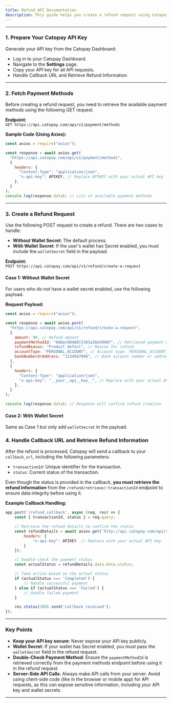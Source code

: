 ```yaml
---
title: Refund API Documentation
description: This guide helps you create a refund request using Catopay's refund API. Follow these steps to fetch payment methods and initiate a refund, including cases where the wallet requires additional security.
---
```


---

### 1. Prepare Your Catopay API Key

Generate your API key from the Catopay Dashboard:

- Log in to your Catopay Dashboard.
- Navigate to the **Settings** page.
- Copy your API key for all API requests.
- Handle Callback URL and Retrieve Refund Information
---

### 2. Fetch Payment Methods

Before creating a refund request, you need to retrieve the available payment methods using the following GET request.

**Endpoint:**  
`GET https://api.catopay.com/api/v1/payment/methods`

**Sample Code (Using Axios):**

```javascript
const axios = require("axios");

const response = await axios.get(
  "https://api.catopay.com/api/v1/payment/methods",
  {
    headers: {
      "Content-Type": "application/json",
      "x-api-key": APIKEY, // Replace APIKEY with your actual API key
    },
  }
);
console.log(response.data); // List of available payment methods
```

---

### 3. Create a Refund Request

Use the following POST request to create a refund. There are two cases to handle:

- **Without Wallet Secret**: The default process.
- **With Wallet Secret**: If the user's wallet has Secret enabled, you must include the `walletSecret` field in the payload.

**Endpoint:**  
`POST https://api.catopay.com/api/v1/refund/create-a-request`

#### Case 1: Without Wallet Secret

For users who do not have a wallet secret enabled, use the following payload.

**Request Payload:**

```javascript
const axios = require("axios");

const response = await axios.post(
  "https://api.catopay.com/api/v1/refund/create-a-request",
  {
    amount: 99, // Refund amount
    paymentMethodId: "668ec9848872303a38e59907", // Retrieved payment method ID
    refundReason: "Product defect", // Reason for refund
    accountType: "PERSONAL_ACCOUNT", // Account type: PERSONAL_ACCOUNT, BUSINESS_ACCOUNT, etc.
    bankNumberOrAddress: "1234567890", // Bank account number or address
  },
  {
    headers: {
      "Content-Type": "application/json",
      "x-api-key": "__your__api__key__", // Replace with your actual API key
    },
  }
);

console.log(response.data); // Response will confirm refund creation
```

#### Case 2: With Wallet Secret
Same as Case 1 but only add `walletSecret` in the payload.

### 4. Handle Callback URL and Retrieve Refund Information

After the refund is processed, Catopay will send a callback to your `callback_url`, including the following parameters:

- `transactionId`: Unique identifier for the transaction.
- `status`: Current status of the transaction.

Even though the status is provided in the callback, **you must retrieve the refund information** from the `/refund/retrieve/:transactionId` endpoint to ensure data integrity before using it.

**Example Callback Handling:**
```javascript
app.post('/refund_callback', async (req, res) => {
    const { transactionId, status } = req.query;

    // Retrieve the refund details to confirm the status
    const refundDetails = await axios.get(`http://api.catopay.com/api/v1/refund/retrieve/${transactionId}`, {
        headers: {
            "x-api-key": APIKEY  // Replace with your actual API key
        }
    });

    // Double-check the payment status
    const actualStatus = refundDetails.data.data.status;

    // Take action based on the actual status
    if (actualStatus === 'Completed') {
        // Handle successful payment
    } else if (actualStatus === 'Failed') {
        // Handle failed payment
    }

    res.status(200).send('Callback received');
});
```

---

### Key Points

- **Keep your API key secure**: Never expose your API key publicly.
- **Wallet Secret**: If your wallet has Secret enabled, you must pass the `walletSecret` field in the refund request.
- **Double-Check Payment Method**: Ensure the `paymentMethodId` is retrieved correctly from the payment methods endpoint before using it in the refund request.
- **Server-Side API Calls**: Always make API calls from your server. Avoid using client-side code (like in the browser or mobile app) for API requests, as this can expose sensitive information, including your API key and wallet secrets.

---
